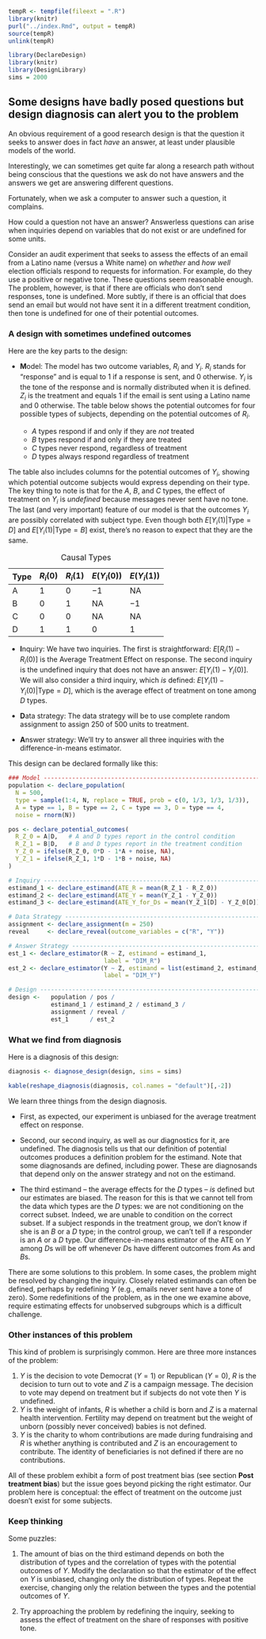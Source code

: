 ```r
tempR <- tempfile(fileext = ".R")
library(knitr)
purl("../index.Rmd", output = tempR)
source(tempR)
unlink(tempR)
```


```r
library(DeclareDesign)
library(knitr)
library(DesignLibrary)
sims = 2000
```


## Some designs have badly posed questions but design diagnosis can alert you to the problem

An obvious requirement of a good research design is that the question it seeks to answer does in fact *have* an answer, at least under plausible models of the world. 

Interestingly, we can sometimes get quite far along a research path without being  conscious that the questions we ask do not have answers and the answers we get are answering different questions. 

Fortunately, when we ask a computer to answer such a question, it complains.

How could a question not have an answer? Answerless questions can arise when inquiries depend on variables that do not exist or are undefined for some units. 

Consider an audit experiment that seeks to assess the effects of an email from a Latino name (versus a White name) on *whether* and *how well* election officials respond to requests for information. For example, do they use a positive or negative tone. These questions seem reasonable enough. The problem, however, is that if there are officials who don't send responses, tone is undefined. More subtly, if there is an official that does send an email but would not have sent it in a different treatment condition, then tone is undefined for one of their potential outcomes. 

### A design with sometimes undefined outcomes

Here are the key parts to the design:

- **M**odel: The model has two outcome variables, $R_i$ and $Y_i$. $R_i$ stands for "response" and is equal to 1 if a response is sent, and 0 otherwise. $Y_i$ is the tone of the response and is normally distributed when it is defined. $Z_i$ is the treatment and equals 1 if the email is sent using a Latino name and 0 otherwise. The table below shows the potential outcomes for four possible types of subjects, depending on the potential outcomes of $R_i$.
    
     * *A* types respond if and only if they are *not* treated
     * *B* types respond if and only if they are treated   
     * *C* types never respond, regardless of treatment 
     * *D* types always respond regardless of treatment 

\indent The table also includes columns for the potential outcomes of $Y_i$, showing which potential outcome subjects would express depending on their type. The key thing to note is that for the *A*, *B*, and *C* types, the effect of treatment on $Y_i$ is *undefined* because messages never sent have no tone. The last (and very important) feature of our model is that the outcomes $Y_i$ are possibly correlated with subject type. Even though both $E[Y_i(1) | \text{Type} = D]$ and $E[Y_i(1) | \text{Type} = B]$ exist, there's no reason to expect that they are the same. 

| Type | $R_i(0)$ | $R_i(1)$ | $E(Y_i(0))$  | $E(Y_i(1))$ |
| ---- | -------- | -------- | ------------ | -------- |
| A    | 1        | 0        | $-1$         | NA       |
| B    | 0        | 1        | NA           | $-1$ |
| C    | 0        | 0        | NA           | NA       |
| D    | 1        | 1        | $0$          | $1$ |

Table: Causal Types 

- **I**nquiry:  We have two inquiries. The first is straightforward: $E[R_i(1) - R_i(0)]$ is the Average Treatment Effect on response. The second inquiry is the undefined inquiry that does not have an answer: $E[Y_i(1) - Y_i(0)]$. We will also consider a third inquiry, which *is* defined: $E[Y_i(1) - Y_i(0) | \mathrm{Type} = D]$, which is the average effect of treatment on tone among $D$ types.

- **D**ata strategy: The data strategy will be to use complete random assignment to assign 250 of 500 units to treatment.

- **A**nswer strategy: We'll try to answer all three inquiries with the difference-in-means estimator.

This design can be declared formally like this:

```r
### Model -------------------------------------------------------------------
population <- declare_population(
  N = 500,
  type = sample(1:4, N, replace = TRUE, prob = c(0, 1/3, 1/3, 1/3)),
  A = type == 1, B = type == 2, C = type == 3, D = type == 4,
  noise = rnorm(N))

pos <- declare_potential_outcomes(
  R_Z_0 = A|D,   # A and D types report in the control condition
  R_Z_1 = B|D,   # B and D types report in the treatment condition
  Y_Z_0 = ifelse(R_Z_0, 0*D - 1*A + noise, NA),
  Y_Z_1 = ifelse(R_Z_1, 1*D - 1*B + noise, NA)
)

# Inquiry -----------------------------------------------------------------
estimand_1 <- declare_estimand(ATE_R = mean(R_Z_1 - R_Z_0))
estimand_2 <- declare_estimand(ATE_Y = mean(Y_Z_1 - Y_Z_0))
estimand_3 <- declare_estimand(ATE_Y_for_Ds = mean(Y_Z_1[D] - Y_Z_0[D]))

# Data Strategy -----------------------------------------------------------
assignment <- declare_assignment(m = 250)
reveal     <- declare_reveal(outcome_variables = c("R", "Y"))

# Answer Strategy ---------------------------------------------------------
est_1 <- declare_estimator(R ~ Z, estimand = estimand_1, 
                           label = "DIM_R")
est_2 <- declare_estimator(Y ~ Z, estimand = list(estimand_2, estimand_3), 
                           label = "DIM_Y")

# Design ------------------------------------------------------------------
design <-   population / pos / 
            estimand_1 / estimand_2 / estimand_3 / 
            assignment / reveal /
            est_1      / est_2
```

### What we find from diagnosis

Here is a diagnosis of this design:

```r
diagnosis <- diagnose_design(design, sims = sims)
```

```r
kable(reshape_diagnosis(diagnosis, col.names = "default")[,-2])
```

We learn three things from the design diagnosis. 

* First, as expected, our experiment is unbiased for the average treatment effect on response.

* Second,  our second inquiry, as well as our diagnostics for it, are undefined. The diagnosis tells us that our definition of potential outcomes produces a definition problem for the estimand. Note that some diagnosands  are defined, including power. These are diagnosands that depend only on the answer strategy and not on the estimand.

* The third estimand -- the average effects for the $D$ types -- *is* defined but our estimates are biased. The reason for this is that we cannot tell from the data which types are the $D$ types: we are not conditioning on the correct subset. Indeed, we are unable to condition on the correct subset. If a subject responds in the treatment group, we don't know if she is an $B$ or a $D$ type; in the control group, we can't tell if a responder is an $A$ or a $D$ type. Our difference-in-means estimator of the ATE on $Y$ among $D$s will be off whenever $D$s have different outcomes from $A$s and $B$s.

There are some solutions to this problem. In some cases, the problem might be resolved by changing the inquiry. Closely related estimands can often be defined, perhaps by redefining $Y$ (e.g., emails never sent have a tone of zero). Some redefinitions of the problem, as in the one we examine above, require estimating effects for unobserved subgroups which is a difficult challenge.

### Other instances of this problem

This kind of problem is surprisingly common. Here are three more instances of the problem:

1. $Y$ is the decision to vote Democrat ($Y=1$) or Republican ($Y=0$), $R$ is the decision to turn out to vote and $Z$ is a campaign message. The decision to vote may depend on treatment but if subjects do not vote then $Y$ is undefined.
2. $Y$ is the weight of infants, $R$ is whether a child is born and $Z$ is a maternal health intervention. Fertility may depend on treatment but the weight of unborn (possibly never conceived) babies is not defined.
2. $Y$ is the charity to whom contributions are made during fundraising and $R$ is whether anything is contributed and $Z$ is an encouragement to contribute. The identity of beneficiaries is not defined if there are no contributions. 

All of these problem exhibit a form of post treatment bias (see section **Post treatment bias**) but the issue goes beyond picking the right estimator. Our problem here is conceptual: the effect of treatment on the outcome just doesn't exist for some subjects.

### Keep thinking

Some puzzles:

1. The amount of bias on the third estimand depends on both the distribution of types and the correlation of types with the potential outcomes of *Y*. Modify the declaration so that the estimator of the effect on *Y* is unbiased, changing only the distribution of types. Repeat the exercise, changing only the relation between the types and  the potential outcomes of $Y$.  

2. Try approaching the problem by redefining the inquiry, seeking to assess the effect of treatment on the share of responses with positive tone. 

